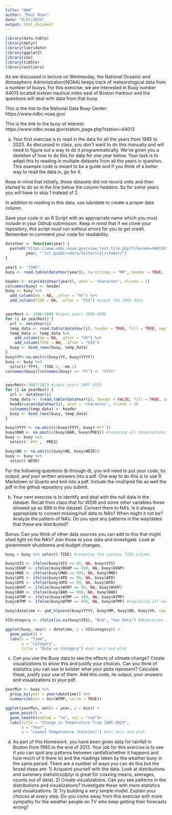 ```yaml
---
title: "HW4"
author: "Paul Moon"
date: "9/27/2024"
output: html_document
---
```


```r
library(data.table)
library(dplyr)
library(lubridate)
library(ggplot2)
library(zoo)
library(tibble)
library(outliers)
```

As we discussed in lecture on Wednesday, the National Oceanic and Atmospheric Administration(NOAA) keeps track of meteorological data from a number of buoys. For this exercise, we are interested in Buoy number 44013 located sixteen nautical miles east of Boston Harbour and the questions will deal with data from that buoy.

This is the link to the National Data Buoy Center: https://www.ndbc.noaa.gov/

This is the link to the buoy of interest: https://www.ndbc.noaa.gov/station_page.php?station=44013


(a) Your first exercise is to read in the data for all the years from 1985 to 2023. As discussed in class, you don’t want to do this manually and will need to figure out a way to do it programmatically. We’ve given you a skeleton of how to do this for data for one year below. Your task is to adapt this to reading in multiple datasets from all the years in question. This example code is meant to be a guide and if you think of a better way to read the data in, go for it.

Keep in mind that initially, these datasets did not record units and then started to do so in the line below the column headers. So for some years you will have to skip 1 instead of 2.

In addition to reading in this data, use lubridate to create a proper date column.

Save your code in an R Script with an appropriate name which you must include in your Github submission. Keep in mind that if we clone your repository, this script must run without errors for you to get credit. Remember to comment your code for readability.

```r
dataYear <- function(year) {
  paste0("https://www.ndbc.noaa.gov/view_text_file.php?filename=44013h", 
         year, ".txt.gz&dir=data/historical/stdmet/")
}

year1 <- "1985"
buoy <- read.table(dataYear(year1), na.strings = "MM", header = TRUE, fill = TRUE, sep = "")

header <- scan(dataYear(year1), what = 'character', nlines = 1)
colnames(buoy) <- header
buoy <- buoy %>%
  add_column(mm = NA, .after = "hh") %>%
  add_column(TIDE = NA, .after = "VIS") #input the 1985 data


yearRest <- 1986:2006 #input years 1986-2006
for (i in yearRest) {
  url <- dataYear(i)
  temp_data <- read.table(dataYear(i), header = TRUE, fill = TRUE, sep = "")
  temp_data <- temp_data %>%
    add_column(mm = NA, .after = "hh") %>%
    add_column(TIDE = NA, .after = "VIS")
  buoy <- bind_rows(buoy, temp_data)
}
buoy$YY<-na.omit(c(buoy$YY, buoy$YYYY))
buoy <- buoy %>%
  select(-YYYY, -TIDE.1, -mm.1)
colnames(buoy)[colnames(buoy) == "YY"] <- "YYYY"


yearRest<-2007:2023 #input years 2007-2023
for (i in yearRest) {
  url <- dataYear(i)
  temp_data <- (read.table(dataYear(i), header = FALSE, fill = TRUE, sep = "", skip = 1))
  header=scan(dataYear(i), what = 'character', nlines = 1)
  colnames(temp_data) <- header
  buoy <- bind_rows(buoy, temp_data)
}

buoy$YYYY <- na.omit(c(buoy$YYYY, buoy$`#YY`))
buoy$BAR <- na.omit(c(buoy$BAR, buoy$PRES)) #removing all observations with missing data
buoy <- buoy %>%
  select(-`#YY`, -PRES)

buoy$WD <- na.omit(c(buoy$WD, buoy$WDIR))
buoy <- buoy %>%
  select(-WDIR)
```
For the following questions (b through d), you will need to put your code, its output, and your written answers into a pdf. One way to do this is to use R Markdown or Quarto and knit into a pdf. Include the rmd/qmd file as well the pdf in the github repository you submit.

(b) Your next exercise is to identify and deal with the null data in the dataset. Recall from class that for WDIR and some other variables these showed up as 999 in the dataset. Convert them to NA’s. Is it always appropriate to convert missing/null data to NA’s? When might it not be? Analyze the pattern of NA’s. Do you spot any patterns in the way/dates that these are distributed?

Bonus: Can you think of other data sources you can add to this that might shed light on the NA’s? Join those to your data and investigate. Look at government shutdowns and budget changes.

```r
buoy = buoy %>% select(-TIDE) #removing the useless TIDE column

buoy$VIS <- ifelse(buoy$VIS == 99, NA, buoy$VIS)
buoy$DEWP <- ifelse(buoy$DEWP == 999, NA, buoy$DEWP)
buoy$MWD <- ifelse(buoy$MWD == 999, NA, buoy$MWD)
buoy$APD <- ifelse(buoy$APD == 99, NA, buoy$APD)
buoy$DPD <- ifelse(buoy$DPD == 99, NA, buoy$DPD)
buoy$WVHT <- ifelse(buoy$WVHT == 99, NA, buoy$WVHT)
buoy$BAR <- ifelse(buoy$BAR == 999, NA, buoy$BAR)
buoy$ATMP <- ifelse(buoy$ATMP == 999, NA, buoy$ATMP)
buoy$WTMP <- ifelse(buoy$WTMP == 999, NA, buoy$WTMP) #replacing all our not available numbers to NA

buoy$datetime <- ymd_h(paste(buoy$YYYY, buoy$MM, buoy$DD, buoy$hh, sep = "-")) #adding datetime column
```

```r
VIScategory <- ifelse(is.na(buoy$VIS), "N/A", "Has Data") #determines if VIS index has data or NA

ggplot(buoy, aes(x = datetime, y = VIScategory)) +
  geom_point() +
  labs(x = "Time", 
       y = "Category", 
       title = "Date vs Category") #set axis and plot
```

(c) Can you use the Buoy data to see the effects of climate change? Create visualizations to show this and justify your choices. Can you think of statistics you can use to bolster what your plots represent? Calculate these, justify your use of them. Add this code, its output, your answers and visualizations to your pdf.

```r
yearMin <- buoy %>%
  group_by(year = year(datetime)) %>%
  summarise(min = min(WTMP, na.rm = TRUE))

ggplot(yearMin, aes(x = year, y = min)) + 
  geom_point() + 
  geom_smooth(method = "lm", col = "red")+
  labs(title = "Change in Temperature from 1985-2023", 
       x = "Year", 
       y = "Lowest Temperature (Celcius)") #set axis and plot
```

(d) As part of this Homework, you have been given data for rainfall in Boston from 1985 to the end of 2013. Your job for this exercise is to see if you can spot any patterns between rainfall(whether it happens and how much of it there is) and the readings taken by the weather buoy in the same period. There are a number of ways you can do this but the broad steps are: 1) Acquaint yourself with the data. Look at distributions and summary statistics(dplyr is great for coaxing means, averages, counts out of data). 2) Create visualizations. Can you see patterns in the distributions and visualizations? Investigate these with more statistics and visualizations. 3) Try building a very simple model. Explain your choices at every step. Do you come away from this exercise with more sympathy for the weather people on TV who keep getting their forecasts wrong?

```r

```
